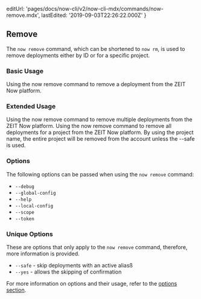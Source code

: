 
  editUrl: 'pages/docs/now-cli/v2/now-cli-mdx/commands/now-remove.mdx',
  lastEdited: '2019-09-03T22:26:22.000Z'
}

## Remove

The `now remove` command, which can be shortened to `now rm`, is used to remove deployments either by ID or for a specific project.

### Basic Usage

<Snippet dark text="now remove [deployment-url]" />
<Caption>Using the <InlineCode>now remove</InlineCode> command to remove a deployment from the ZEIT Now platform.</Caption>

### Extended Usage

<Snippet dark text="now remove [deployment-url-1 deployment-url-2]" />
<Caption>Using the <InlineCode>now remove</InlineCode> command to remove multiple deployments from the ZEIT Now platform.</Caption>

<Snippet dark text="now remove [project-name]" />
<Caption>Using the <InlineCode>now remove</InlineCode> command to remove all deployments for a project from the ZEIT Now platform.</Caption>

<Note warning>
  By using the project name, the entire project will be removed from the account
  unless the <InlineCode>--safe</InlineCode> is used.
</Note>

### Options

The following options can be passed when using the `now remove` command:

- `--debug`
- `--global-config`
- `--help`
- `--local-config`
- `--scope`
- `--token`

### Unique Options

These are options that only apply to the `now remove` command, therefore, more information is provided.

- `--safe` - skip deployments with an active aliasß
- `--yes` - allows the skipping of confirmation

For more information on options and their usage, refer to the [options section](#options).

